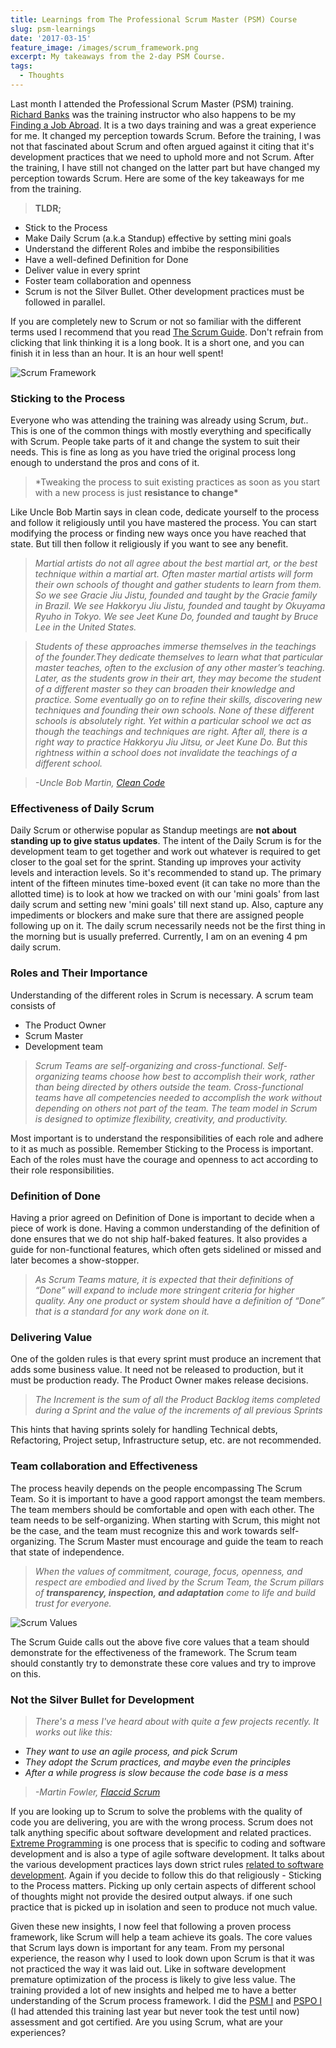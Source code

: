 ```yaml
---
title: Learnings from The Professional Scrum Master (PSM) Course
slug: psm-learnings
date: '2017-03-15'
feature_image: /images/scrum_framework.png
excerpt: My takeaways from the 2-day PSM Course.
tags:
  - Thoughts
---
```

Last month I attended the Professional Scrum Master (PSM) training. [Richard Banks](https://twitter.com/rbanks54) was the training instructor who also happens to be my [Finding a Job Abroad](/blog/finding-a-job-abroad/). It is a two days training and was a great experience for me. It changed my perception towards Scrum. Before the training, I was not that fascinated about Scrum and often argued against it citing that it's development practices that we need to uphold more and not Scrum. After the training, I have still not changed on the latter part but have changed my perception towards Scrum. Here are some of the key takeaways for me from the training.

> **TLDR;**

-   Stick to the Process
-   Make Daily Scrum (a.k.a Standup) effective by setting mini goals
-   Understand the different Roles and imbibe the responsibilities
-   Have a well-defined Definition for Done
-   Deliver value in every sprint
-   Foster team collaboration and openness
-   Scrum is not the Silver Bullet. Other development practices must be followed in parallel.

If you are completely new to Scrum or not so familiar with the different terms used I recommend that you read [The Scrum Guide](http://www.scrumguides.org/scrum-guide.html). Don't refrain from clicking that link thinking it is a long book. It is a short one, and you can finish it in less than an hour. It is an hour well spent!

![Scrum Framework](/images/scrum_framework.png)

### Sticking to the Process

Everyone who was attending the training was already using Scrum, _but.._ This is one of the common things with mostly everything and specifically with Scrum. People take parts of it and change the system to suit their needs. This is fine as long as you have tried the original process long enough to understand the pros and cons of it.

> \*Tweaking the process to suit existing practices as soon as you start with a new process is just **resistance to change\***

Like Uncle Bob Martin says in clean code, dedicate yourself to the process and follow it religiously until you have mastered the process. You can start modifying the process or finding new ways once you have reached that state. But till then follow it religiously if you want to see any benefit.

> _Martial artists do not all agree about the best martial art, or the best technique within a martial art. Often master martial artists will form their own schools of thought and gather students to learn from them. So we see Gracie Jiu Jistu, founded and taught by the Gracie family in Brazil. We see Hakkoryu Jiu Jistu, founded and taught by Okuyama Ryuho in Tokyo. We see Jeet Kune Do, founded and taught by Bruce Lee in the United States._

> _Students of these approaches immerse themselves in the teachings of the founder.They dedicate themselves to learn what that particular master teaches, often to the exclusion of any other master’s teaching. Later, as the students grow in their art, they may become the student of a different master so they can broaden their knowledge and practice. Some eventually go on to refine their skills, discovering new techniques and founding their own schools. None of these different schools is absolutely right. Yet within a particular school we act as though the teachings and techniques are right. After all, there is a right way to practice Hakkoryu Jiu Jitsu, or Jeet Kune Do. But this rightness within a school does not invalidate the teachings of a different school._

> _\-Uncle Bob Martin, [Clean Code](http://amzn.to/2kCHgVz)_

### Effectiveness of Daily Scrum

Daily Scrum or otherwise popular as Standup meetings are **not about standing up to give status updates**. The intent of the Daily Scrum is for the development team to get together and work out whatever is required to get closer to the goal set for the sprint. Standing up improves your activity levels and interaction levels. So it's recommended to stand up. The primary intent of the fifteen minutes time-boxed event (it can take no more than the allotted time) is to look at how we tracked on with our 'mini goals' from last daily scrum and setting new 'mini goals' till next stand up. Also, capture any impediments or blockers and make sure that there are assigned people following up on it. The daily scrum necessarily needs not be the first thing in the morning but is usually preferred. Currently, I am on an evening 4 pm daily scrum.

### Roles and Their Importance

Understanding of the different roles in Scrum is necessary. A scrum team consists of

-   The Product Owner
-   Scrum Master
-   Development team

> _Scrum Teams are self-organizing and cross-functional. Self-organizing teams choose how best to accomplish their work, rather than being directed by others outside the team. Cross-functional teams have all competencies needed to accomplish the work without depending on others not part of the team. The team model in Scrum is designed to optimize flexibility, creativity, and productivity._

Most important is to understand the responsibilities of each role and adhere to it as much as possible. Remember Sticking to the Process is important. Each of the roles must have the courage and openness to act according to their role responsibilities.

### Definition of Done

Having a prior agreed on Definition of Done is important to decide when a piece of work is done. Having a common understanding of the definition of done ensures that we do not ship half-baked features. It also provides a guide for non-functional features, which often gets sidelined or missed and later becomes a show-stopper.

> _As Scrum Teams mature, it is expected that their definitions of “Done” will expand to include more stringent criteria for higher quality. Any one product or system should have a definition of “Done” that is a standard for any work done on it._

### Delivering Value

One of the golden rules is that every sprint must produce an increment that adds some business value. It need not be released to production, but it must be production ready. The Product Owner makes release decisions.

> _The Increment is the sum of all the Product Backlog items completed during a Sprint and the value of the increments of all previous Sprints_

This hints that having sprints solely for handling Technical debts, Refactoring, Project setup, Infrastructure setup, etc. are not recommended.

### Team collaboration and Effectiveness

The process heavily depends on the people encompassing The Scrum Team. So it is important to have a good rapport amongst the team members. The team members should be comfortable and open with each other. The team needs to be self-organizing. When starting with Scrum, this might not be the case, and the team must recognize this and work towards self-organizing. The Scrum Master must encourage and guide the team to reach that state of independence.

> _When the values of commitment, courage, focus, openness, and respect are embodied and lived by the Scrum Team, the Scrum pillars of **transparency, inspection, and adaptation** come to life and build trust for everyone._

![Scrum Values](/images/scrum_values.png)

The Scrum Guide calls out the above five core values that a team should demonstrate for the effectiveness of the framework. The Scrum team should constantly try to demonstrate these core values and try to improve on this.

### Not the Silver Bullet for Development

> _There's a mess I've heard about with quite a few projects recently. It works out like this:_

-   _They want to use an agile process, and pick Scrum_
-   _They adopt the Scrum practices, and maybe even the principles_
-   _After a while progress is slow because the code base is a mess_

> _\-Martin Fowler, [Flaccid Scrum](https://martinfowler.com/bliki/FlaccidScrum.html)_

If you are looking up to Scrum to solve the problems with the quality of code you are delivering, you are with the wrong process. Scrum does not talk anything specific about software development and related practices. [Extreme Programming](https://en.wikipedia.org/wiki/Extreme_programming) is one process that is specific to coding and software development and is also a type of agile software development. It talks about the various development practices lays down strict rules [related to software development](http://www.extremeprogramming.org/rules.html). Again if you decide to follow this do that religiously - Sticking to the Process matters. Picking up only certain aspects of different school of thoughts might not provide the desired output always. <BlogLink
  href="/blog/is-code-coverage-a-lie"
  title="Is Code Coverage a Lie?"
  description="This post reflects on how code coverage is seen today in the industry and on how it should actually be seen and interpreted so as to produce better and stable code."
  authorImage="/images/logo-512x512-24.png"
  authorName="Rahul Nath"
  authorTitle="Rahul Pulikkot Nath"
  featureImage="/images/code_coverage.PNG"
/> if one such practice that is picked up in isolation and seen to produce not much value.

Given these new insights, I now feel that following a proven process framework, like Scrum will help a team achieve its goals. The core values that Scrum lays down is important for any team. From my personal experience, the reason why I used to look down upon Scrum is that it was not practiced the way it was laid out. Like in software development premature optimization of the process is likely to give less value. The training provided a lot of new insights and helped me to have a better understanding of the Scrum process framework. I did the [PSM I](https://www.scrum.org/professional-scrum-certifications/professional-scrum-master-i-assessment) and [PSPO I](https://www.scrum.org/professional-scrum-certifications/professional-scrum-product-owner-i-assessment) (I had attended this training last year but never took the test until now) assessment and got certified. Are you using Scrum, what are your experiences?

